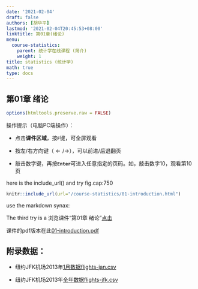```yaml
---
date: '2021-02-04'
draft: false
authors: [胡华平]
lastmod: '2021-02-04T20:45:53+08:00'
linktitle: 第01章(绪论)
menu:
  course-statistics:
    parent: 统计学在线课程 (简介)
    weight: 1
title: statistics (统计学)
math: true
type: docs
---
```


## 第01章 绪论

```r
options(htmltools.preserve.raw = FALSE)
```

操作提示（电脑PC端操作）：

- 点击**课件区域**，按**`F`**键，可全屏观看

- 按左/右方向键（$\leftarrow/\rightarrow$），可以前进/后退翻页

- 敲击数字键，再按**`Enter`**可进入任意指定的页码。如，敲击数字10，观看第10页


here is the include_url() and try fig.cap:750


```r
knitr::include_url(url="/course-statistics/01-introduction.html")
```

use the markdown synax:

The third try is a 浏览课件“第01章 绪论”[点击](/course-statistics/01-introduction.html)


课件的pdf版本在此[01-introduction.pdf](/course-statistics/material/01-introduction-2019.9.18.pdf)

## **附录数据**：

- 纽约JFK机场2013年[1月数据flights-jan.csv](/course-statistics/data/flights-jan.csv)

- 纽约JFK机场2013年[全年数据flights-jfk.csv](/course-statistics/data/flights-jfk.csv)